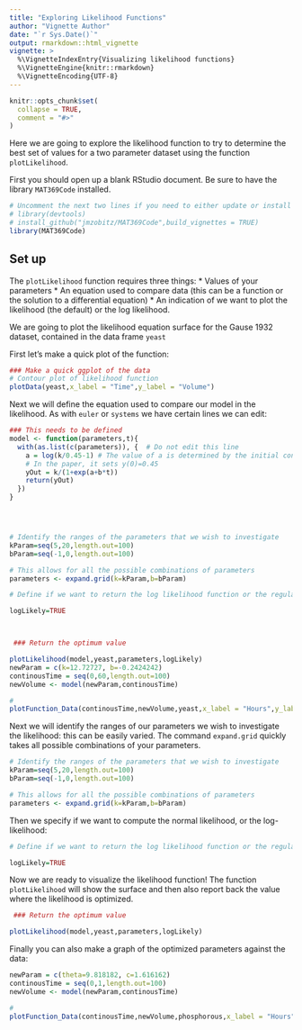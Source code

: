 ```yaml
---
title: "Exploring Likelihood Functions"
author: "Vignette Author"
date: "`r Sys.Date()`"
output: rmarkdown::html_vignette
vignette: >
  %\VignetteIndexEntry{Visualizing likelihood functions}
  %\VignetteEngine{knitr::rmarkdown}
  %\VignetteEncoding{UTF-8}
---
```


```r
knitr::opts_chunk$set(
  collapse = TRUE,
  comment = "#>"
)
```

Here we are going to explore the likelihood function to try to determine the best set of values for a two parameter dataset using the function `plotLikelihood`.

First you should open up a blank RStudio document.  Be sure to have the library `MAT369Code` installed.

```r
# Uncomment the next two lines if you need to either update or install the MAT 369 Code
# library(devtools)
# install_github("jmzobitz/MAT369Code",build_vignettes = TRUE)
library(MAT369Code)

```

## Set up
The `plotLikelihood` function requires three things:
* Values of your parameters
* An equation used to compare data (this can be a function or the solution to a differential equation)
* An indication of we want to plot the likelihood (the default) or the log likelihood.

We are going to plot the likelihood equation surface for the Gause 1932 dataset, contained in the data frame `yeast`

 
First let's make a quick plot of the function:
```r
### Make a quick ggplot of the data
# Contour plot of likelihood function
plotData(yeast,x_label = "Time",y_label = "Volume")


```

Next we will define the equation used to compare our model in the likelihood.  As with `euler` or `systems` we have certain lines we can edit:
```r

### This needs to be defined
model <- function(parameters,t){
  with(as.list(c(parameters)), {  # Do not edit this line
    a = log(k/0.45-1) # The value of a is determined by the initial condition
    # In the paper, it sets y(0)=0.45
    yOut = k/(1+exp(a+b*t))
    return(yOut)  
  })
}




# Identify the ranges of the parameters that we wish to investigate
kParam=seq(5,20,length.out=100)
bParam=seq(-1,0,length.out=100)

# This allows for all the possible combinations of parameters
parameters <- expand.grid(k=kParam,b=bParam)

# Define if we want to return the log likelihood function or the regular likelihood

logLikely=TRUE



 ### Return the optimum value

plotLikelihood(model,yeast,parameters,logLikely)
newParam = c(k=12.72727, b=-0.2424242)
continousTime = seq(0,60,length.out=100)
newVolume <- model(newParam,continousTime)

# 
plotFunction_Data(continousTime,newVolume,yeast,x_label = "Hours",y_label = "Volume")


```


Next we will identify the ranges of our parameters we wish to investigate the likelihood: this can be easily varied.  The command `expand.grid` quickly takes all possible combinations of your parameters.

```r

# Identify the ranges of the parameters that we wish to investigate
kParam=seq(5,20,length.out=100)
bParam=seq(-1,0,length.out=100)

# This allows for all the possible combinations of parameters
parameters <- expand.grid(k=kParam,b=bParam)


```

Then we specify if we want to compute the normal likelihood, or the log-likelihood:

```r

# Define if we want to return the log likelihood function or the regular likelihood

logLikely=TRUE


```

Now we are ready to visualize the likelihood function!  The function `plotLikelihood` will show the surface and then also report back the value where the likelihood is optimized.

```r

 ### Return the optimum value

plotLikelihood(model,yeast,parameters,logLikely)


```

Finally you can also make a graph of the optimized parameters against the data:

```r

newParam = c(theta=9.818182, c=1.616162)
continousTime = seq(0,1,length.out=100)
newVolume <- model(newParam,continousTime)

# 
plotFunction_Data(continousTime,newVolume,phosphorous,x_label = "Hours",y_label = "Volume")


```

